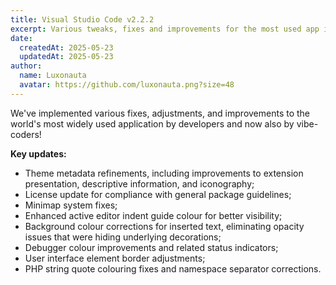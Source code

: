 ```yaml
---
title: Visual Studio Code v2.2.2
excerpt: Various tweaks, fixes and improvements for the most used app in the world by developers and vibe-coders!
date:
  createdAt: 2025-05-23
  updatedAt: 2025-05-23
author:
  name: Luxonauta
  avatar: https://github.com/luxonauta.png?size=48
---
```


We've implemented various fixes, adjustments, and improvements to the world's most widely used application by developers and now also by vibe-coders!

**Key updates:**

- Theme metadata refinements, including improvements to extension presentation, descriptive information, and iconography;
- License update for compliance with general package guidelines;
- Minimap system fixes;
- Enhanced active editor indent guide colour for better visibility;
- Background colour corrections for inserted text, eliminating opacity issues that were hiding underlying decorations;
- Debugger colour improvements and related status indicators;
- User interface element border adjustments;
- PHP string quote colouring fixes and namespace separator corrections.